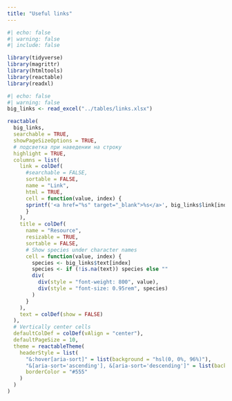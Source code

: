 ```yaml
---
title: "Useful links"
---
```


```r
#| echo: false
#| warning: false
#| include: false

library(tidyverse)
library(magrittr)
library(htmltools)
library(reactable)
library(readxl)
```

::: {.column-page-inset-right}

```r
#| echo: false
#| warning: false
big_links <- read_excel("../tables/links.xlsx")

reactable(
  big_links,
  searchable = TRUE,
  showPageSizeOptions = TRUE, 
  # подсветка при наведении на строку
  highlight = TRUE,
  columns = list(
    link = colDef(
      #searchable = FALSE,
      sortable = FALSE,
      name = "Link",
      html = TRUE, 
      cell = function(value, index) {
      sprintf('<a href="%s" target="_blank">%s</a>', big_links$link[index], value)
      }
    ),
    title = colDef(
      name = "Resource",
      resizable = TRUE,
      sortable = FALSE,
      # Show species under character names
      cell = function(value, index) {
        species <- big_links$text[index]
        species <- if (!is.na(text)) species else ""
        div(
          div(style = "font-weight: 800", value),
          div(style = "font-size: 0.95rem", species)
        )
      }
    ),
    text = colDef(show = FALSE)
  ),
  # Vertically center cells
  defaultColDef = colDef(vAlign = "center"),
  defaultPageSize = 10,
  theme = reactableTheme(
    headerStyle = list(
      "&:hover[aria-sort]" = list(background = "hsl(0, 0%, 96%)"),
      "&[aria-sort='ascending'], &[aria-sort='descending']" = list(background = "hsl(0, 0%, 96%)"),
      borderColor = "#555"
    )
  )
)
```

:::